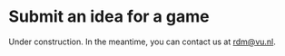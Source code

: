 # Submit an idea for a game

Under construction. In the meantime, you can contact us at [rdm@vu.nl](mailto:rdm@vu.nl).